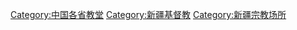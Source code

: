 [[Category:中国各省教堂|Category:中国各省教堂]]
[[Category:新疆基督教|Category:新疆基督教]]
[[Category:新疆宗教场所|Category:新疆宗教场所]]